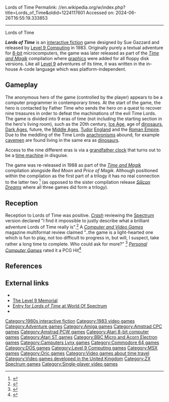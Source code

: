 Lords of Time
Permalink: //en.wikipedia.org/w/index.php?title=Lords_of_Time&oldid=1224117601
Accessed on: 2024-06-26T16:55:19.333853



------
Lords of Time
{{Short description|1983 video game}}
{{Infobox video game
|title = Lords of Time
|image = Lords of Time cover.jpg
|caption =
|developer = [[Level 9 Computing]]
|publisher = Level 9 Computing
|designer = Sue Gazzard
|engine =
|released = 1983
|genre = [[Interactive fiction]]
|modes = [[Single-player video game|Single-player]]
|platforms = [[Amiga]], [[Amstrad CPC]], [[Amstrad PCW]], [[Atari ST]], [[Atari 8-bit]], [[BBC Micro]], [[Commodore 64]], [[Enterprise (computer)|Enterprise]], [[Camputers Lynx]], [[Memotech MTX]], [[MSX]], [[Nascom]], [[Oric-1]], [[MS-DOS]], [[ZX Spectrum]].<ref>[http://www.lysator.liu.se/adventure/Level_9_Computing.html Lords of Time at Adventureland] by Hans Persson and Stefan Meier</ref>
}}

'''''Lords of Time''''' is an [[interactive fiction]] game designed by Sue Gazzard and released by [[Level 9 Computing]] in 1983. Originally purely a textual adventure for [[8-bit era|8-bit]] microcomputers, the game was later released as part of the ''[[Time and Magik]]'' compilation where [[computer graphics|graphics]] were added for all floppy disk versions. Like all [[Level 9 Computing|Level 9]] adventures of its time, it was written in the in-house A-code language which was platform-independent.

==Gameplay==
The anonymous hero of the game (controlled by the player) appears to be a computer programmer in contemporary times. At the start of the game, the hero is contacted by Father Time who sends the hero on a quest to recover nine treasures in order to defeat the machinations of the evil Time Lords. The game is divided into 9 eras of time (not including the starting section in the hero's living room), such as the 20th century, [[Last Glacial Period|Ice Age]], age of [[dinosaur]]s, [[Dark Ages (historiography)|Dark Ages]], future, the [[Middle Ages]], [[Tudor period|Tudor]] [[England]] and the [[Roman Empire]]. Due to the meddling of the Time Lords [[anachronism]]s abound, for example [[cavemen]] are found living in the same era as [[dinosaur]]s.

Access to the nine different eras is via a [[grandfather clock]] that turns out to be a [[Time travel|time machine]] in disguise.

The game was re-released in 1988 as part of the ''[[Time and Magik]]'' compilation alongside ''Red Moon'' and ''Price of Magik''. Although positioned within the compilation as the first part of a trilogy it has no real connection to the latter two <ref>{{cite journal |date=July 1988 | title = The Your Sinclair Rock and Roll Years | journal = [[Your Sinclair]] | issue = 31 | url = http://www.ysrnry.co.uk/articles/timeandmagik.htm | accessdate = 2008-01-14}}</ref> (as opposed to the sister compilation release ''[[Silicon Dreams trilogy|Silicon Dreams]]'' where all three games did form a trilogy).

==Reception==
Reception to Lords of Time was positive. ''[[Crash (magazine)|Crash]]'' reviewing the [[ZX Spectrum|Spectrum]] version declared "I find it impossible to justly describe what a brilliant adventure Lords of Time really is".<ref>{{cite journal |date=April 1984 | title = Reviews | journal = [[CRASH (magazine)|CRASH]] | issue = April 1984 | url = http://www.worldofspectrum.org/showmag.cgi?mag=Crash/Issue03/Pages/Crash0300030.jpg | accessdate = 2008-01-14 | page = 30}}
</ref> A ''[[Computer and Video Games]]'' magazine multiformat review claimed "..the game is a light-hearted one which is fun to play, not too difficult to progress in, but will, I suspect, take rather a long time to complete. Who could ask for more?" <ref>{{cite journal |date=May 1984 | title = Adventure | journal = [[C&VG]] | issue = 31 | url = http://www.worldofspectrum.org/showmag.cgi?mag=C+VG/Issue031/Pages/CVG03100164.jpg | accessdate = 2008-01-14 | page = 165}}</ref> ''[[Personal Computer Games]]'' rated it a PCG Hit<ref>
{{cite journal |date=April 1984 | title = Screen Test | journal = Personal Computer Games | issue = 5 | url = http://www.worldofspectrum.org/showmag.cgi?mag=PersonalComputerGames/Issue05/Pages/PersonalComputerGames0500074.jpg | accessdate = 2008-01-14 | page = 74}}</ref>

==References==
{{reflist}}

== External links ==
* {{moby game|id=/lords-of-time}}
* [http://www.if-legends.org/~l9memorial/html/lot.html The Level 9 Memorial]
* [http://www.worldofspectrum.org/infoseekid.cgi?id=0006607 Entry for ''Lords of Time'' at World Of Spectrum]
* {{IFDB|id=aa6m5ycux2y5iwuk}}

{{Level 9}}

{{DEFAULTSORT:Lords Of Time}}
[[Category:1980s interactive fiction]]
[[Category:1983 video games]]
[[Category:Adventure games]]
[[Category:Amiga games]]
[[Category:Amstrad CPC games]]
[[Category:Amstrad PCW games]]
[[Category:Atari 8-bit computer games]]
[[Category:Atari ST games]]
[[Category:BBC Micro and Acorn Electron games]]
[[Category:Camputers Lynx games]]
[[Category:Commodore 64 games]]
[[Category:DOS games]]
[[Category:Level 9 Computing games]]
[[Category:MSX games]]
[[Category:Oric games]]
[[Category:Video games about time travel]]
[[Category:Video games developed in the United Kingdom]]
[[Category:ZX Spectrum games]]
[[Category:Single-player video games]]